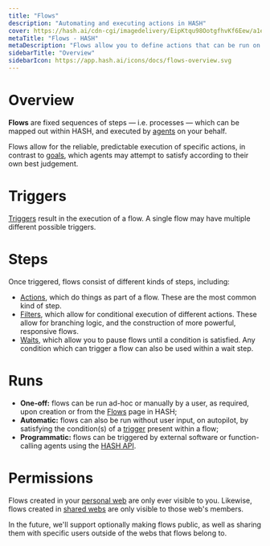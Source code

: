 ```yaml
---
title: "Flows"
description: "Automating and executing actions in HASH"
cover: https://hash.ai/cdn-cgi/imagedelivery/EipKtqu98OotgfhvKf6Eew/a1ec4234-31bf-4d65-5c03-18c31f43ae00/public
metaTitle: "Flows - HASH"
metaDescription: "Flows allow you to define actions that can be run on a schedule, in response to a trigger, or manually"
sidebarTitle: "Overview"
sidebarIcon: https://app.hash.ai/icons/docs/flows-overview.svg
---
```


# Overview

**Flows** are fixed sequences of steps — i.e. processes — which can be mapped out within HASH, and executed by [agents](/guide/agents) on your behalf.

Flows allow for the reliable, predictable execution of specific actions, in contrast to [goals](/guide/agents/goals), which agents may attempt to satisfy according to their own best judgement.

# Triggers

[Triggers](/guide/flows/triggers) result in the execution of a flow. A single flow may have multiple different possible triggers.

# Steps

Once triggered, flows consist of different kinds of steps, including:

- [Actions](/guide/flows/actions), which do things as part of a flow. These are the most common kind of step.
- [Filters](/guide/flows/filters), which allow for conditional execution of different actions. These allow for branching logic, and the construction of more powerful, responsive flows.
- [Waits](/guide/flows/waits), which allow you to pause flows until a condition is satisfied. Any condition which can trigger a flow can also be used within a wait step.

# Runs

- **One-off:** flows can be run ad-hoc or manually by a user, as required, upon creation or from the [Flows](https://app.hash.ai/flows) page in HASH;
- **Automatic:** flows can also be run without user input, on autopilot, by satisfying the condition(s) of a [trigger](/guide/flows/triggers) present within a flow;
- **Programmatic:** flows can be triggered by external software or function-calling agents using the [HASH API](https://hash.dev/docs/flows/api).

# Permissions

Flows created in your [personal web](/guide/webs#personal-webs) are only ever visible to you. Likewise, flows created in [shared webs](/guide/webs#shared-webs) are only visible to those web's members.

In the future, we'll support optionally making flows public, as well as sharing them with specific users outside of the webs that flows belong to.
